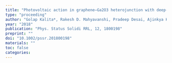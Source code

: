 ```yaml
---
title: "Photovoltaic action in graphene–Ga2O3 heterojunction with deep- ultraviolet irradiation"
type: "proceeding"
author: "Golap Kalita*, Rakesh D. Mahyavanshi, Pradeep Desai, Ajinkya K. Ranade, Masaharu Kondo, Takehisa Dewa, Masaki Tanemura"
year: "2018"
publication: "Phys. Status Solidi RRL, 12, 1800198"
preprint: ""
doi: "10.1002/pssr.201800198"
materials: ""
toc: false
categories:
---
```

